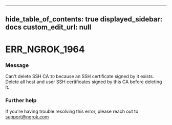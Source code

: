 
---
hide_table_of_contents: true
displayed_sidebar: docs
custom_edit_url: null
---


# ERR_NGROK_1964

### Message
Can't delete SSH CA `ID` because an SSH certificate signed by it exists. Delete all host and user SSH certificates signed by this CA before deleting it.

### Further help
If you're having trouble resolving this error, please reach out to [support@ngrok.com](mailto:support@ngrok.com?subject=Help%20with%20ERR_NGROK_1964)


<ErrorDetails error='err_ngrok_1964' />
